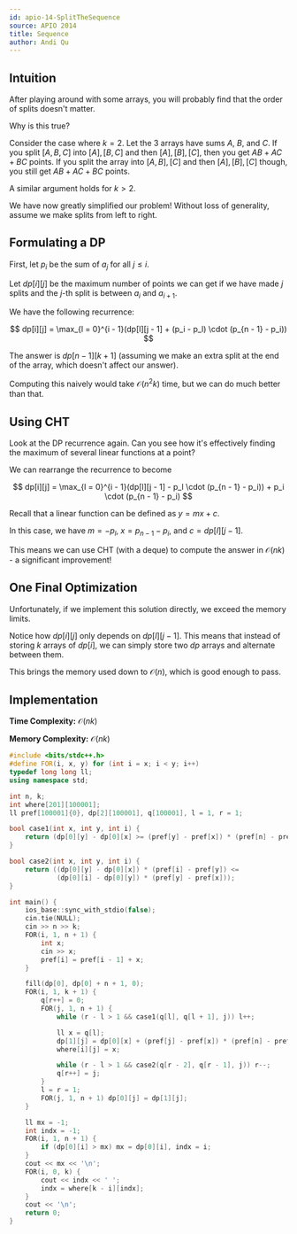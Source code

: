 ```yaml
---
id: apio-14-SplitTheSequence
source: APIO 2014
title: Sequence
author: Andi Qu
---
```


## Intuition

After playing around with some arrays, you will probably find that the order of
splits doesn't matter.

Why is this true?

Consider the case where $k = 2$. Let the 3 arrays have sums $A$, $B$, and $C$.
If you split $[A, B, C]$ into $[A], [B, C]$ and then $[A], [B], [C]$, then you
get $AB + AC + BC$ points. If you split the array into $[A, B], [C]$ and then
$[A], [B], [C]$ though, you still get $AB + AC + BC$ points.

A similar argument holds for $k > 2$.

We have now greatly simplified our problem! Without loss of generality, assume
we make splits from left to right.

## Formulating a DP

First, let $p_i$ be the sum of $a_j$ for all $j \leq i$.

Let $dp[i][j]$ be the maximum number of points we can get if we have made $j$
splits and the $j$-th split is between $a_i$ and $a_{i + 1}$.

We have the following recurrence:

$$
dp[i][j] = \max_{l = 0}^{i - 1}(dp[l][j - 1] + (p_i - p_l) \cdot (p_{n - 1} - p_i))
$$

The answer is $dp[n - 1][k + 1]$ (assuming we make an extra split at the end of
the array, which doesn't affect our answer).

Computing this naively would take $\mathcal{O}(n^2k)$ time, but we can do much
better than that.

## Using CHT

Look at the DP recurrence again. Can you see how it's effectively finding the
maximum of several linear functions at a point?

We can rearrange the recurrence to become

$$
dp[i][j] = \max_{l = 0}^{i - 1}(dp[l][j - 1] - p_l \cdot (p_{n - 1} - p_i)) + p_i \cdot (p_{n - 1} - p_i)
$$

Recall that a linear function can be defined as $y = mx + c$.

In this case, we have $m = -p_l$, $x = p_{n - 1} - p_i$, and $c = dp[l][j - 1]$.

This means we can use CHT (with a deque) to compute the answer in
$\mathcal{O}(nk)$ - a significant improvement!

## One Final Optimization

Unfortunately, if we implement this solution directly, we exceed the memory
limits.

Notice how $dp[i][j]$ only depends on $dp[l][j - 1]$. This means that instead of
storing $k$ arrays of $dp[i]$, we can simply store two $dp$ arrays and alternate
between them.

This brings the memory used down to $\mathcal{O}(n)$, which is good enough to
pass.

## Implementation

**Time Complexity:** $\mathcal{O}(nk)$

**Memory Complexity:** $\mathcal{O}(nk)$

```cpp
#include <bits/stdc++.h>
#define FOR(i, x, y) for (int i = x; i < y; i++)
typedef long long ll;
using namespace std;

int n, k;
int where[201][100001];
ll pref[100001]{0}, dp[2][100001], q[100001], l = 1, r = 1;

bool case1(int x, int y, int i) {
	return (dp[0][y] - dp[0][x] >= (pref[y] - pref[x]) * (pref[n] - pref[i]));
}

bool case2(int x, int y, int i) {
	return ((dp[0][y] - dp[0][x]) * (pref[i] - pref[y]) <=
	        (dp[0][i] - dp[0][y]) * (pref[y] - pref[x]));
}

int main() {
	ios_base::sync_with_stdio(false);
	cin.tie(NULL);
	cin >> n >> k;
	FOR(i, 1, n + 1) {
		int x;
		cin >> x;
		pref[i] = pref[i - 1] + x;
	}

	fill(dp[0], dp[0] + n + 1, 0);
	FOR(i, 1, k + 1) {
		q[r++] = 0;
		FOR(j, 1, n + 1) {
			while (r - l > 1 && case1(q[l], q[l + 1], j)) l++;

			ll x = q[l];
			dp[1][j] = dp[0][x] + (pref[j] - pref[x]) * (pref[n] - pref[j]);
			where[i][j] = x;

			while (r - l > 1 && case2(q[r - 2], q[r - 1], j)) r--;
			q[r++] = j;
		}
		l = r = 1;
		FOR(j, 1, n + 1) dp[0][j] = dp[1][j];
	}

	ll mx = -1;
	int indx = -1;
	FOR(i, 1, n + 1) {
		if (dp[0][i] > mx) mx = dp[0][i], indx = i;
	}
	cout << mx << '\n';
	FOR(i, 0, k) {
		cout << indx << ' ';
		indx = where[k - i][indx];
	}
	cout << '\n';
	return 0;
}
```
